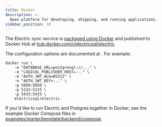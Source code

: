 ```yaml
---
title: Docker
description: >-
  Open platform for developing, shipping, and running applications.
sidebar_position: 10
---
```


The Electric sync service is [packaged using Docker](https://github.com/electric-sql/electric/blob/main/components/electric/Dockerfile) and published to Docker Hub at [hub.docker.com/r/electricsql/electric](https://hub.docker.com/r/electricsql/electric).

The configuration options are documented at <DocPageLink path="api/service" />. For example:

```shell
docker run \
    -e "DATABASE_URL=postgresql://..." \
    -e "LOGICAL_PUBLISHER_HOST=..." \
    -e "AUTH_JWT_ALG=HS512" \
    -e "AUTH_JWT_KEY=..." \
    -p 5050:5050 \
    -p 5133:5133 \
    -p 5433:5433 \
    electricsql/electric
```

If you'd like to run Electric and Postgres together in Docker, see the example Docker Compose files in [examples/starter/template/backend/compose](https://github.com/electric-sql/electric/tree/main/examples/starter/template/backend/compose).
